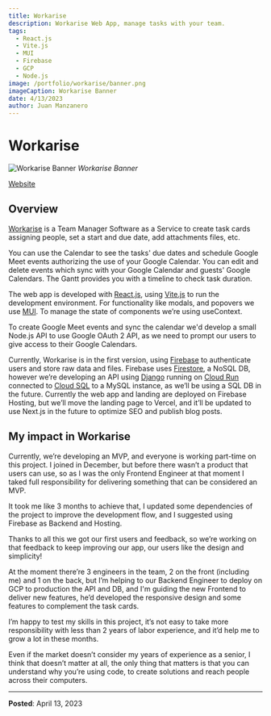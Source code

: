 ```yaml
---
title: Workarise
description: Workarise Web App, manage tasks with your team.
tags:
  - React.js
  - Vite.js
  - MUI
  - Firebase
  - GCP
  - Node.js
image: /portfolio/workarise/banner.png
imageCaption: Workarise Banner
date: 4/13/2023
author: Juan Manzanero
---
```


# Workarise

![Workarise Banner](/portfolio/workarise/banner.png) _Workarise Banner_

[Website](https://workarise.com)

## Overview

[Workarise](http://workarise.com) is a Team Manager Software as a Service to
create task cards assigning people, set a start and due date, add attachments
files, etc.

You can use the Calendar to see the tasks' due dates and schedule Google Meet
events authorizing the use of your Google Calendar. You can edit and delete
events which sync with your Google Calendar and guests' Google Calendars. The
Gantt provides you with a timeline to check task duration.

The web app is developed with [React.js](https://react.dev/),
using [Vite.js](https://vitejs.dev/) to run the development environment. For
functionality like modals, and popovers we use [MUI](https://mui.com/). To
manage the state of components we’re using useContext.

To create Google Meet events and sync the calendar we'd develop a small Node.js
API to use Google OAuth 2 API, as we need to prompt our users to give access to
their Google Calendars.

Currently, Workarise is in the first version,
using [Firebase](https://firebase.google.com/) to authenticate users and store
raw data and files. Firebase
uses [Firestore](https://firebase.google.com/docs/firestore), a NoSQL DB,
however we’re developing an API using [Django](https://www.djangoproject.com/)
running on [Cloud Run](https://cloud.google.com/run) connected
to [Cloud SQL](https://cloud.google.com/sql) to a MySQL instance, as we’ll be
using a SQL DB in the future. Currently the web app and landing are deployed on
Firebase Hosting, but we’ll move the landing page to Vercel, and it’ll be
updated to use Next.js in the future to optimize SEO and publish blog posts.

## My impact in Workarise

Currently, we’re developing an MVP, and everyone is working part-time on this
project. I joined in December, but before there wasn’t a product that users can
use, so as I was the only Frontend Engineer at that moment I taked full
responsibility for delivering something that can be considered an MVP.

It took me like 3 months to achieve that, I updated some dependencies of the
project to improve the development flow, and I suggested using Firebase as
Backend and Hosting.

Thanks to all this we got our first users and feedback, so we’re working on that
feedback to keep improving our app, our users like the design and simplicity!

At the moment there’re 3 engineers in the team, 2 on the front (including me)
and 1 on the back, but I’m helping to our Backend Engineer to deploy on GCP to
production the API and DB, and I'm guiding the new Frontend to deliver new
features, he’d developed the responsive design and some features to complement
the task cards.

I’m happy to test my skills in this project, it’s not easy to take more
responsibility with less than 2 years of labor experience, and it’d help me to
grow a lot in these months.

Even if the market doesn’t consider my years of experience as a senior, I think
that doesn’t matter at all, the only thing that matters is that you can
understand why you’re using code, to create solutions and reach people across
their computers.

---

**Posted**: April 13, 2023
